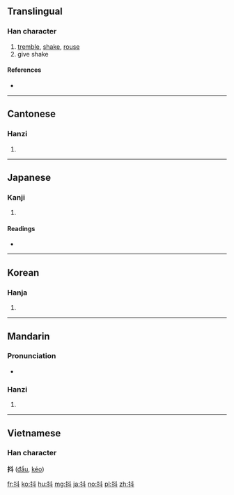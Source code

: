 ==Translingual==

===Han character===
{{Han char|rn=64|rad=手|as=04|sn=7|four=5400<sub>0</sub>|canj=手卜十 (QYJ)|ids=⿰[[扌]][[斗]]}}

# [[tremble]], [[shake]], [[rouse]]
# give shake

====References====
* {{Han ref|kx=0422.010|dkj=11888|dj=0769.010|hdz=31844.020|uh=6296|ud=25238|bh=A7DD|bd=42973}}

----

==Cantonese==

===Hanzi===
{{yue-hanzi|jyut=[[dau2]]|y=dau2}}

# {{defn|lang=yue|sort=手04}}

----

==Japanese==

===Kanji===
{{ja-kanji|grade=|rs=手04}}

# {{defn|lang=ja|sort=手04}}

====Readings====
* {{ja-readings|on=[[とう]] (tō), [[と]] (to)|kun=[[あげる]] (ageru), [[ふるう]] (furuu)}}

----

==Korean==

===Hanja===
{{ko-hanja|hangeul=두|eumhun=|rv=du|mr=tu|y=twu}}

# {{defn|lang=ko|sort=手04}}

----

==Mandarin==

===Pronunciation===
* {{audio|Zh-dou.ogg|Audio|lang=cmn}}

===Hanzi===
{{cmn-hanzi|pin=[[dǒu]] ([[dou3]])|wg=tou<sup>3</sup>}}

# {{defn|lang=cmn|sort=手04}}

----

==Vietnamese==
===Han character===
'''抖''' ([[đẩu]], [[kéo]])

[[fr:抖]]
[[ko:抖]]
[[hu:抖]]
[[mg:抖]]
[[ja:抖]]
[[no:抖]]
[[pl:抖]]
[[zh:抖]]